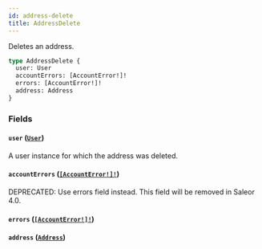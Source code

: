 ```yaml
---
id: address-delete
title: AddressDelete
---
```


Deletes an address.

```graphql
type AddressDelete {
  user: User
  accountErrors: [AccountError!]!
  errors: [AccountError!]!
  address: Address
}
```

### Fields

#### `user` ([`User`](../../../developer/api-reference/objects/user))

A user instance for which the address was deleted.

#### `accountErrors` ([`[AccountError!]!`](../../../developer/api-reference/objects/account-error))

<span class="badge badge--warning">DEPRECATED: Use errors field instead. This field will be removed in Saleor 4.0.</span>

#### `errors` ([`[AccountError!]!`](../../../developer/api-reference/objects/account-error))

#### `address` ([`Address`](../../../developer/api-reference/objects/address))
